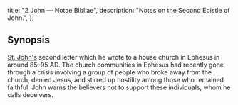   title: "2 John — Notae Bibliae",
  description: "Notes on the Second Epistle of John.",
};

<Initial text="Second John"/>

## Synopsis

[St. John's](/people/saints/john-of-zebedee/) second letter which he wrote to a house church in Ephesus in around 85–95 AD. The church communities in Ephesus had recently gone through a crisis involving a group of people who broke away from the church, denied Jesus, and stirred up hostility among those who remained faithful. John warns the believers not to support these individuals, whom he calls deceivers.
